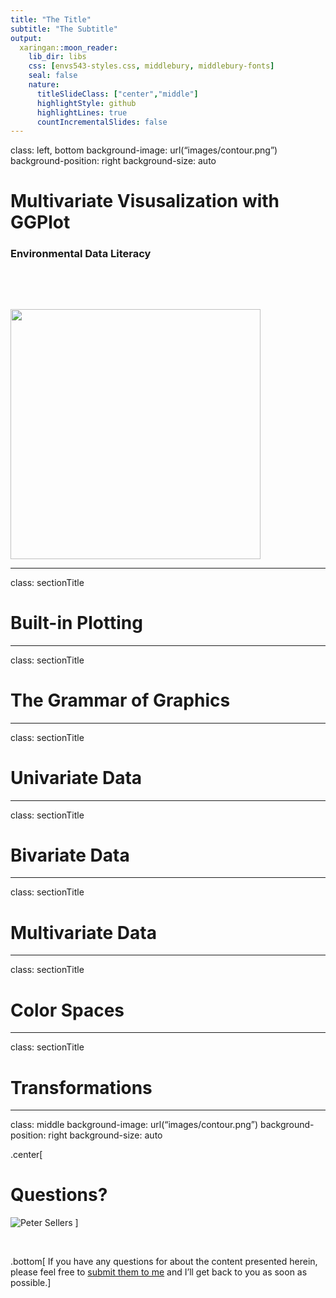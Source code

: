 ```yaml
---
title: "The Title"
subtitle: "The Subtitle"
output:
  xaringan::moon_reader:
    lib_dir: libs
    css: [envs543-styles.css, middlebury, middlebury-fonts]
    seal: false
    nature:
      titleSlideClass: ["center","middle"]
      highlightStyle: github
      highlightLines: true
      countIncrementalSlides: false
---
```


class: left, bottom
background-image: url("images/contour.png")
background-position: right
background-size: auto


# Multivariate Visusalization with GGPlot



### Environmental Data Literacy


<p>&nbsp;</p>

<p>&nbsp;</p>

<img src="images/logo1.svg" width="400px">



---

class: sectionTitle

# Built-in Plotting


---

class: sectionTitle

# The Grammar of Graphics



---

class: sectionTitle

# Univariate Data



---

class: sectionTitle

# Bivariate Data



---

class: sectionTitle

# Multivariate Data



---

class: sectionTitle

# Color Spaces



---

class: sectionTitle

# Transformations

















---

class: middle
background-image: url("images/contour.png")
background-position: right
background-size: auto

.center[

# Questions?


![Peter Sellers](images/peter_sellers.gif)
]

<p>&nbsp;</p>

.bottom[ If you have any questions for about the content presented herein, please feel free to [submit them to me](https://docs.google.com/forms/d/e/1FAIpQLScrAGM5Zl8vZTPqV8DVSnSrf_5enypyp0717jG4PZiTlVHDjQ/viewform?usp=sf_link) and I'll get back to you as soon as possible.]


